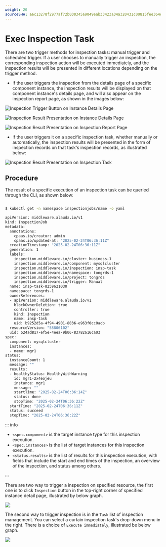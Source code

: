 ```yaml
---
weight: 20
sourceSHA: a6c13278f2977af72b030345a9049eab33423a34a320431c00815fee364d2cf3
---
```


# Exec Inspection Task

There are two trigger methods for inspection tasks: manual trigger and scheduled trigger. If a user chooses to manually trigger an inspection, the corresponding inspection action will be executed immediately, and the inspection results will be presented in different locations depending on the trigger method.

- If the user triggers the inspection from the details page of a specific component instance, the inspection results will be displayed on that component instance's details page, and will also appear on the inspection report page, as shown in the images below:

![Inspection Trigger Button on Instance Details Page](./assets/inspection_on_inspage.png)

![Inspection Result Presentation on Instance Details Page](./assets/inspection_result_on_inspage.png)

![Inspection Result Presentation on Inspection Report Page](./assets/inspection_result_on_overview.png)

- If the user triggers it on a specific inspection task, whether manually or automatically, the inspection results will be presented in the form of inspection records on that task's inspection records, as illustrated below:

![Inspection Result Presentation on Inspection Task](./assets/inspection_result_on_center.png)

## Procedure

<Tabs>

<Tab label="CLI">

The result of a specific execution of an inspection task can be queried through the CLI, as shown below:

```bash

$ kubectl get -n namespace inspectionjobs/name -o yaml

apiVersion: middleware.alauda.io/v1
kind: InspectionJob
metadata:
  annotations:
    cpaas.io/creator: admin
    cpaas.io/updated-at: "2025-02-24T06:36:11Z"
  creationTimestamp: "2025-02-24T06:36:11Z"
  generation: 1
  labels:
    inspection.middleware.io/cluster: business-1
    inspection.middleware.io/component: mysqlcluster
    inspection.middleware.io/inspection: insp-task
    inspection.middleware.io/namespace: tongrds-1
    inspection.middleware.io/project: tongrds
    inspection.middleware.io/trigger: Manual
  name: insp-task-8259621030
  namespace: tongrds-1
  ownerReferences:
  - apiVersion: middleware.alauda.io/v1
    blockOwnerDeletion: true
    controller: true
    kind: Inspection
    name: insp-task
    uid: b9252d5a-4f94-4901-8036-e963f0cc0acb
  resourceVersion: "58806102"
  uid: 524ad817-ef5e-4eea-9b06-83782616ca03
spec:
  component: mysqlcluster
  instances:
  - name: mgr1
status:
  instanceCount: 1
  message: ""
  results:
  - healthyStatus: HealthyWithWarning
    id: mgr1-2x4eojeu
    instance: mgr1
    message: ""
    startTime: "2025-02-24T06:36:14Z"
    status: done
    stopTime: "2025-02-24T06:36:22Z"
  startTime: "2025-02-24T06:36:11Z"
  status: succeed
  stopTime: "2025-02-24T06:36:22Z"

```

::: info

- `<spec.component>` is the target instance type for this inspection execution.
- `<spec.instances>` is the list of target instances for this inspection execution.
- `<status.results>` is the list of results for this inspection execution, with fields that include the start and end times of the inspection, an overview of the inspection, and status among others.

:::

</Tab>

<Tab label="Web Console">

There are two way to trigger a inspection on specified resource, the first one is to click `Inspection` button in the top-right corner of specified instance detail page, illustrated by below graph.

![](./assets/inspection_on_inspage.png)

The second way to trigger inspection is in the `Task` list of inspection management. You can select a curtain inspection task's drop-down menu in the right. There is a choice of `Execute immediately`, illustrated be below graph.

![](./assets/trigger_inspection_in_list.png)

</Tab>

</Tabs>

